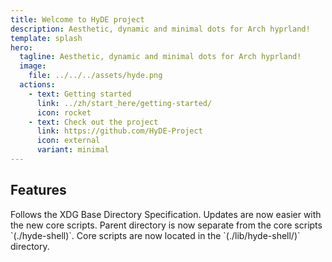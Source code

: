 ```yaml
---
title: Welcome to HyDE project
description: Aesthetic, dynamic and minimal dots for Arch hyprland!
template: splash
hero:
  tagline: Aesthetic, dynamic and minimal dots for Arch hyprland!
  image:
    file: ../../../assets/hyde.png
  actions:
    - text: Getting started
      link: ../zh/start_here/getting-started/
      icon: rocket
    - text: Check out the project
      link: https://github.com/HyDE-Project
      icon: external
      variant: minimal
---
```



## Features


<CardGrid stagger>
	<Card title="XDG Compliance" icon="seti:vala">
		Follows the XDG Base Directory Specification.
	</Card>
	<Card title="Easier core updates" icon="add-document">
		Updates are now easier with the new core scripts.
	</Card>
	<Card title="Separate parent directory" icon="seti:folder">
		Parent directory is now separate from the core scripts `(./hyde-shell)`.
	</Card>
	<Card title="New core scripts location" icon="seti:powershell">
		Core scripts are now located in the `(./lib/hyde-shell/)` directory.
	</Card>
</CardGrid>
